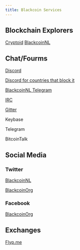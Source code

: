 ```yaml
---
title: Blackcoin Services
---
```


## Blockchain Explorers

[Cryptoid](chainz.cryptoid.info/blk/)
[BlackcoinNL](https://explorer.blackcoin.nl/)


## Chat/Fourms
[Discord](https://discord.gg/hjNUgW)

[Discord for countries that block it](https://www.blackcoin.nl/chat-service-bridge/)

[BlackcoinNL Telegram](https://t.me/BlackcoinNL)

[IRC](https://en.irc2go.com/webchat/?net=freenode&room=blackcoin)

[Gitter](https://gitter.im/BlackCoin_Hub/)

Keybase

Telegram

BitcoinTalk



## Social Media

### Twitter

[BlackcoinNL](https://twitter.com/BlackcoinNL)

[BlackcoinOrg](https://twitter.com/BlackcoinOrg)

### Facebook

[BlackcoinOrg](https://facebook.com/BlackcoinOrg)

## Exchanges
[Flyp.me](https://flyp.me/en/top-cryptocurrencies/what-is-blackcoin/)

